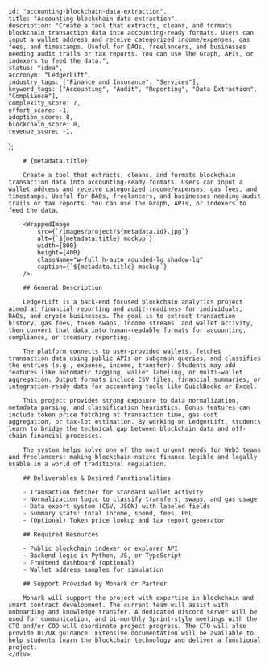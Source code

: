
    
    id: "accounting-blockchain-data-extraction",
    title: "Accounting blockchain data extraction",
    description: "Create a tool that extracts, cleans, and formats blockchain transaction data into accounting-ready formats. Users can input a wallet address and receive categorized income/expenses, gas fees, and timestamps. Useful for DAOs, freelancers, and businesses needing audit trails or tax reports. You can use The Graph, APIs, or indexers to feed the data.",
    status: "idea",
    accronym: "LedgerLift",
    industry_tags: ["Finance and Insurance", "Services"],
    keyword_tags: ["Accounting", "Audit", "Reporting", "Data Extraction", "Compliance"],
    complexity_score: 7,
    effort_score: -1,
    adoption_score: 8,
    blockchain_score: 8,
    revenue_score: -1,
};

<div className="flex">
    <div className="hidden sticky top-0">
        <ProjectMetadata metadata={metadata} />
    </div>
    <div className="w-full">

        # {metadata.title}

        Create a tool that extracts, cleans, and formats blockchain transaction data into accounting-ready formats. Users can input a wallet address and receive categorized income/expenses, gas fees, and timestamps. Useful for DAOs, freelancers, and businesses needing audit trails or tax reports. You can use The Graph, APIs, or indexers to feed the data.

        <WrappedImage
            src={`/images/project/${metadata.id}.jpg`}
            alt={`${metadata.title} mockup`}
            width={800}
            height={400}
            className="w-full h-auto rounded-lg shadow-lg"
            caption={`${metadata.title} mockup`}
        />

        ## General Description

        LedgerLift is a back-end focused blockchain analytics project aimed at financial reporting and audit-readiness for individuals, DAOs, and crypto businesses. The goal is to extract transaction history, gas fees, token swaps, income streams, and wallet activity, then convert that data into human-readable formats for accounting, compliance, or treasury reporting.

        The platform connects to user-provided wallets, fetches transaction data using public APIs or subgraph queries, and classifies the entries (e.g., expense, income, transfer). Students may add features like automatic tagging, wallet labeling, or multi-wallet aggregation. Output formats include CSV files, financial summaries, or integration-ready data for accounting tools like QuickBooks or Excel.

        This project provides strong exposure to data normalization, metadata parsing, and classification heuristics. Bonus features can include token price fetching at transaction time, gas cost aggregation, or tax-lot estimation. By working on LedgerLift, students learn to bridge the technical gap between blockchain data and off-chain financial processes.

        The system helps solve one of the most urgent needs for Web3 teams and freelancers: making blockchain-native finance legible and legally usable in a world of traditional regulation.

        ## Deliverables & Desired Functionalities

        - Transaction fetcher for standard wallet activity
        - Normalization logic to classify transfers, swaps, and gas usage
        - Data export system (CSV, JSON) with labeled fields
        - Summary stats: total income, spend, fees, PnL
        - (Optional) Token price lookup and tax report generator

        ## Required Resources

        - Public blockchain indexer or explorer API
        - Backend logic in Python, JS, or TypeScript
        - Frontend dashboard (optional)
        - Wallet address samples for simulation

        ## Support Provided by Monark or Partner

        Monark will support the project with expertise in blockchain and smart contract development. The current team will assist with onboarding and knowledge transfer. A dedicated Discord server will be used for communication, and bi-monthly Sprint-style meetings with the CTO and/or COO will coordinate project progress. The CTO will also provide UI/UX guidance. Extensive documentation will be available to help students learn the blockchain technology and deliver a functional project.
    </div>
</div>